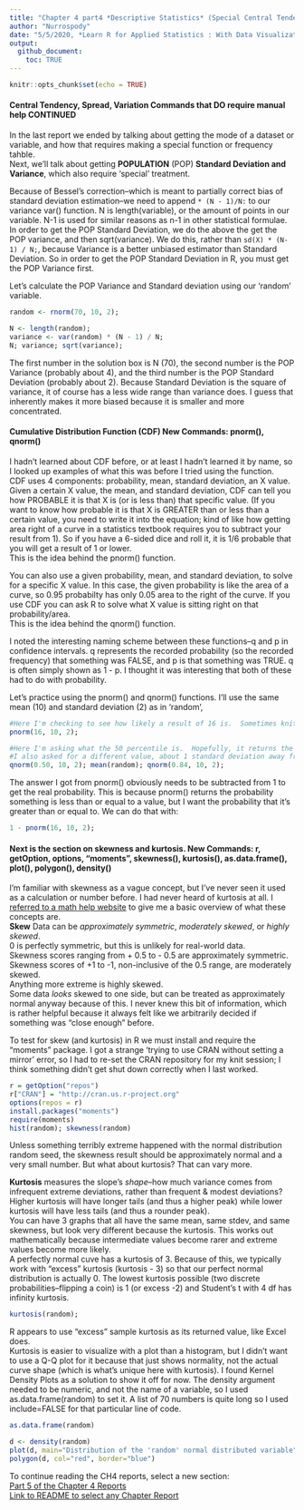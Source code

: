 ```yaml
---
title: "Chapter 4 part4 *Descriptive Statistics* (Special Central Tendencies, Cumulative Distribution Function, Skewness and Kurtosis)"
author: "Nurrospody"
date: "5/5/2020, *Learn R for Applied Statistics : With Data Visualizations, Regressions, and Statistics*"
output:
  github_document:
    toc: TRUE
---
```


```r
knitr::opts_chunk$set(echo = TRUE)
```

#### Central Tendency, Spread, Variation Commands that DO require manual help CONTINUED

In the last report we ended by talking about getting the mode of a dataset or variable, and how that requires making a special function or frequency tahble.  
Next, we'll talk about getting **POPULATION** (POP) **Standard Deviation and Variance**, which also require 'special' treatment.  

Because of Bessel's correction--which is meant to partially correct bias of standard deviation estimation--we need to append ```* (N - 1)/N:``` to our variance var() function.  N is length(variable), or the amount of points in our variable.  N-1 is used for similar reasons as n-1 in other statistical formulae.   
In order to get the POP Standard Deviation, we do the above the get the POP variance, and then sqrt(variance).  We do this, rather than ```sd(X) * (N-1) / N;```, because Variance is a better unbiased estimator than Standard Deviation.  So in order to get the POP Standard Deviation in R, you must get the POP Variance first.

Let's calculate the POP Variance and Standard deviation using our 'random' variable.
```r
random <- rnorm(70, 10, 2);
```
```r
N <- length(random);
variance <- var(random) * (N - 1) / N;
N; variance; sqrt(variance);
```
The first number in the solution box is N (70), the second number is the POP Variance (probably about 4), and the third number is the POP Standard Deviation (probably about 2).  Because Standard Deviation is the square of variance, it of course has a less wide range than variance does.  I guess that inherently makes it more biased because it is smaller and more concentrated.  

#### Cumulative Distribution Function (CDF) **New Commands: pnorm(), qnorm()**  
I hadn't learned about CDF before, or at least I hadn't learned it by name, so I looked up examples of what this was before I tried using the function.  
CDF uses 4 components: probability, mean, standard deviation, an X value.  
Given a certain X value, the mean, and standard deviation, CDF can tell you how PROBABLE it is that X is (or is less than) that specific value.  (If you want to know how probable it is that X is GREATER than or less than a certain value, you need to write it into the equation; kind of like how getting area right of a curve in a statistics textbook requires you to subtract your result from 1).  So if you have a 6-sided dice and roll it, it is 1/6 probable that you will get a result of 1 or lower.  
This is the idea behind the pnorm() function.  

You can also use a given probability, mean, and standard deviation, to solve for a specific X value.  In this case, the given probability is like the area of a curve, so 0.95 probabilty has only 0.05 area to the right of the curve.  If you use CDF you can ask R to solve what X value is sitting right on that probability/area.  
This is the idea behind the qnorm() function.  

I noted the interesting naming scheme between these functions--q and p in confidence intervals.  q represents the recorded probability (so the recorded frequency) that something was FALSE, and p is that something was TRUE.  q is often simply shown as 1 - p.  I thought it was interesting that both of these had to do with probability.  

Let's practice using the pnorm() and qnorm() functions.  I'll use the same mean (10) and standard deviation (2) as in 'random', 
```r
#Here I'm checking to see how likely a result of 16 is.  Sometimes knitting has given me one or two of these extreme values.  
pnorm(16, 10, 2);
```
```r
#Here I'm asking what the 50 percentile is.  Hopefully, it returns the mean.
#I also asked for a different value, about 1 standard deviation away from the mean.
qnorm(0.50, 10, 2); mean(random); qnorm(0.84, 10, 2);
```
The answer I got from pnorm() obviously needs to be subtracted from 1 to get the real probability.  This is because pnorm() returns the probability something is less than or equal to a value, but I want the probability that it's greater than or equal to.  We can do that with:
```r
1 - pnorm(16, 10, 2);
```

#### Next is the section on skewness and kurtosis.  **New Commands: r, getOption, options, "moments", skewness(), kurtosis(), as.data.frame(), plot(), polygon(), density()**
I'm familiar with skewness as a vague concept, but I've never seen it used as a calculation or number before.  I had never heard of kurtosis at all.  I [referred to a math help website](https://brownmath.com/stat/shape.htm) to give me a basic overview of what these concepts are.  
**Skew** Data can be *approximately symmetric*, *moderately skewed*, or *highly skewed*.  
0 is perfectly symmetric, but this is unlikely for real-world data.  
Skewness scores ranging from + 0.5 to - 0.5 are approximately symmetric.
Skewness scores of +1 to -1, non-inclusive of the 0.5 range, are moderately skewed.  
Anything more extreme is highly skewed.  
Some data *looks* skewed to one side, but can be treated as approximately normal anyway because of this.  I never knew this bit of information, which is rather helpful because it always felt like we arbitrarily decided if something was "close enough" before.

To test for skew (and kurtosis) in R we must install and require the "moments" package.  I got a strange 'trying to use CRAN without setting a mirror' error, so I had to re-set the CRAN repository for my knit session; I think something didn't get shut down correctly when I last worked.
```r
r = getOption("repos")
r["CRAN"] = "http://cran.us.r-project.org"
options(repos = r)
install.packages("moments")
require(moments)
hist(random); skewness(random)
```
Unless something terribly extreme happened with the normal distribution random seed, the skewness result should be approximately normal and a very small number.  But what about kurtosis?  That can vary more.  

**Kurtosis** measures the slope's *shape*--how much variance comes from infrequent extreme deviations, rather than frequent & modest deviations?  Higher kurtosis will have longer tails (and thus a higher peak) while lower kurtosis will have less tails (and thus a rounder peak).  
You can have 3 graphs that all have the same mean, same stdev, and same skewness, but look very different because the kurtosis.  This works out mathematically because intermediate values become rarer and extreme values become more likely.  
A perfectly normal cuve has a kurtosis of 3.  Because of this, we typically work with "excess" kurtosis (kurtosis - 3) so that our perfect normal distribution is actually 0.  The lowest kurtosis possible (two discrete probabilities--flipping a coin) is 1 (or excess -2) and Student's t with 4 df has infinity kurtosis.  
```r
kurtosis(random);
```
R appears to use "excess" sample kurtosis as its returned value, like Excel does.  
Kurtosis is easier to visualize with a plot than a histogram, but I didn't want to use a Q-Q plot for it because that just shows normality, not the actual curve shape (which is what's unique here with kurtosis).  I found Kernel Density Plots as a solution to show it off for now.  The density argument needed to be numeric, and not the name of a variable, so I used as.data.frame(random) to set it.  A list of 70 numbers is quite long so I used include=FALSE for that particular line of code.
```r
as.data.frame(random)
```
```r
d <- density(random)
plot(d, main="Distribution of the 'random' normal distributed variable")
polygon(d, col="red", border="blue") 
```





To continue reading the CH4 reports, select a new section:  
[Part 5 of the Chapter 4 Reports](https://github.com/Nurrospody/SOURCE-Statistics-ILC/blob/master/Chapter%20Reports/CH4-part5.md)  
[Link to README to select any Chapter Report](https://github.com/Nurrospody/SOURCE-Statistics-ILC/blob/master/README.md)
